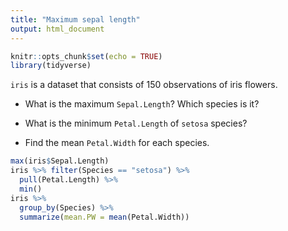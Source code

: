 ```yaml
---
title: "Maximum sepal length"
output: html_document
---
```


```r
knitr::opts_chunk$set(echo = TRUE)
library(tidyverse)
```

`iris` is a dataset that consists of 150 observations of iris flowers. 

- What is the maximum `Sepal.Length`? Which species is it?

- What is the minimum `Petal.Length` of `setosa` species?

- Find the mean `Petal.Width` for each species.

```r
max(iris$Sepal.Length)
iris %>% filter(Species == "setosa") %>%
  pull(Petal.Length) %>%
  min()
iris %>%
  group_by(Species) %>%
  summarize(mean.PW = mean(Petal.Width))
```

